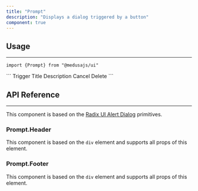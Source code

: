 ```yaml
---
title: "Prompt"
description: "Displays a dialog triggered by a button"
component: true
---
```


<ComponentExample name="prompt-demo" />

## Usage

---

<Snippet>```import {Prompt} from "@medusajs/ui"```</Snippet>

<Snippet>
  ```
  <Prompt>
    <Prompt.Trigger>Trigger</Prompt.Trigger>
    <Prompt.Content>
      <Prompt.Header>
        <Prompt.Title>Title</Prompt.Title>
        <Prompt.Description>Description</Prompt.Description>
      </Prompt.Header>
      <Prompt.Footer>
        <Prompt.Cancel>Cancel</Prompt.Cancel>
        <Prompt.Action>Delete</Prompt.Action>
      </Prompt.Footer>
    </Prompt.Content>
  </Prompt>
  ```
</Snippet>

## API Reference

---

This component is based on the [Radix UI Alert Dialog](https://www.radix-ui.com/primitives/docs/components/alert-dialog) primitives.

### Prompt.Header

This component is based on the `div` element and supports all props of this element.

### Prompt.Footer

This component is based on the `div` element and supports all props of this element.
